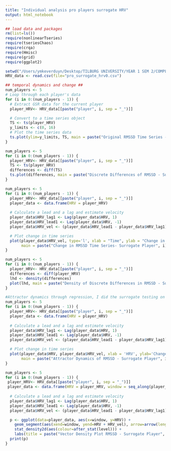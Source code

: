 ```yaml
---
title: "Individual analysis pro players surrogate HRV"
output: html_notebook
---
```


```r
## load data and packages
rm(list=ls())
require(nonlinearTseries)
require(tseriesChaos)
require(crqa)
require(Hmisc)
require(grid)
require(ggplot2)

setwd("/Users/ymkeverduyn/Desktop/TILBURG UNIVERSITY/YEAR 1 SEM 2/COMPLEX SYSTEMS/Group project/HRV/pros/Surrogates")
HRV_data <- read.csv(file="pro_surrogate_hrv0.csv")

```

```r
## temporal dynamics and change ##
num_players <- 5
# Loop through each player's data
for (i in 0:(num_players - 1)) {
  # Extract GSR data for the current player
  player_HRV<- HRV_data[[paste("player", i, sep = "_")]]

  # Convert to a time series object
  TS <- ts(player_HRV)
  y_limits <- c(0, 16)
  # Plot the time series data
  ts.plot(ylim=y_limits, TS, main = paste("Original RMSSD Time Series - Surrogate Player", i))
}
```


```r
num_players <- 5
for (i in 0:(num_players - 1)) {
  player_HRV<- HRV_data[[paste("player", i, sep = "_")]]
  TS <- ts(player_HRV)
  differences <- diff(TS)
  ts.plot(differences, main = paste("Discrete Differences of RMSSD - Surrogate Player", i))
}
```


```r
num_players <- 5
for (i in 0:(num_players - 1)) {
  player_HRV<- HRV_data[[paste("player", i, sep = "_")]]
  player_data <- data.frame(HRV = player_HRV)
  
  # Calculate a lead and a lag and estimate velocity
  player_data$HRV_lag1 <- Lag(player_data$HRV, 1)
  player_data$HRV_lead1 <- Lag(player_data$HRV, -1)
  player_data$HRV_vel <- (player_data$HRV_lead1 - player_data$HRV_lag1) / 2

  # Plot change in time series
  plot(player_data$HRV_vel, type='l', xlab = "Time", ylab = "Change in HRV",
       main = paste("Change in RMSSD Time Series- Surrogate Player", i))
}
```

```r
num_players <- 5
for (i in 0:(num_players - 1)) {
  player_HRV<- HRV_data[[paste("player", i, sep = "_")]]
  differences <- diff(player_HRV)
  lhd <- density(differences)
  plot(lhd, main = paste("Density of Discrete Differences in RMSSD - Surrogate Player", i))
}
```

```r
#Attractor dynamics through regression, I did the surrogate testing on the plots but not for the linear models because p-values are all non significant
num_players <- 5
for (i in 0:(num_players - 1)) {
  player_HRV<- HRV_data[[paste("player", i, sep = "_")]]
  player_data <- data.frame(HRV = player_HRV)
  
  # Calculate a lead and a lag and estimate velocity
  player_data$HRV_lag1 <- Lag(player_data$HRV, 1)
  player_data$HRV_lead1 <- Lag(player_data$HRV, -1)
  player_data$HRV_vel <- (player_data$HRV_lead1 - player_data$HRV_lag1) / 2

  # Plot change in time series
  plot(player_data$HRV, player_data$HRV_vel, xlab = 'HRV', ylab='Change in HRV', 
       main = paste("Attractor Dynamics of RMSSD - Surrogate Player", i), pch=20)
}
```

```r
num_players <- 5
for (i in 0:(num_players - 1)) {
 player_HRV<- HRV_data[[paste("player", i, sep = "_")]]
 player_data <- data.frame(HRV = player_HRV, window = seq_along(player_HRV))
  
  # Calculate a lead and a lag and estimate velocity
  player_data$HRV_lag1 <- Lag(player_data$HRV, 1)
  player_data$HRV_lead1 <- Lag(player_data$HRV, -1)
  player_data$HRV_vel <- (player_data$HRV_lead1 - player_data$HRV_lag1) / 2

  p <- ggplot(data=player_data, aes(x=window, y=HRV)) +
    geom_segment(aes(xend=window, yend=HRV + HRV_vel), arrow=arrow(length=unit(.2, "cm"))) +
    stat_density2d(aes(colour=after_stat(level))) +
    labs(title = paste("Vector Density Plot RMSSD - Surrogate Player", i), x= "Time Window", y = "HRV")
  print(p)
}
```

 

